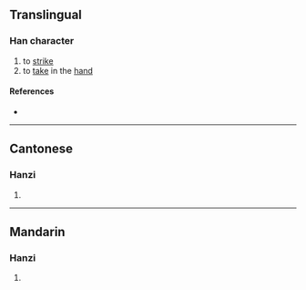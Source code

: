 {{character info/new}}
==Translingual==

===Han character===
{{Han char|rn=64|rad=手|as=10|sn=13|four=54017|canj=QGIT|ids=⿰扌盍}}

# to [[strike]]
# to [[take]] in the [[hand]]

====References====
* {{Han ref|kx=0446.260|dkj=12478|dj=0797.100|hdz=31928.130|uh=6415|ud=25621|bh=DDA4|bd=56740}}

----

==Cantonese==

===Hanzi===
{{yue-hanzi|jyut=[[hap1]], [[hap6]]|y=hap1, hap6}}

# {{defn|lang=yue|sort=手10}}

----

==Mandarin==

===Hanzi===
{{cmn-hanzi|pin=[[kē]] ([[ke1]])|wg=k'o<sup>1</sup>}}

# {{defn|lang=cmn|sort=手10}}
